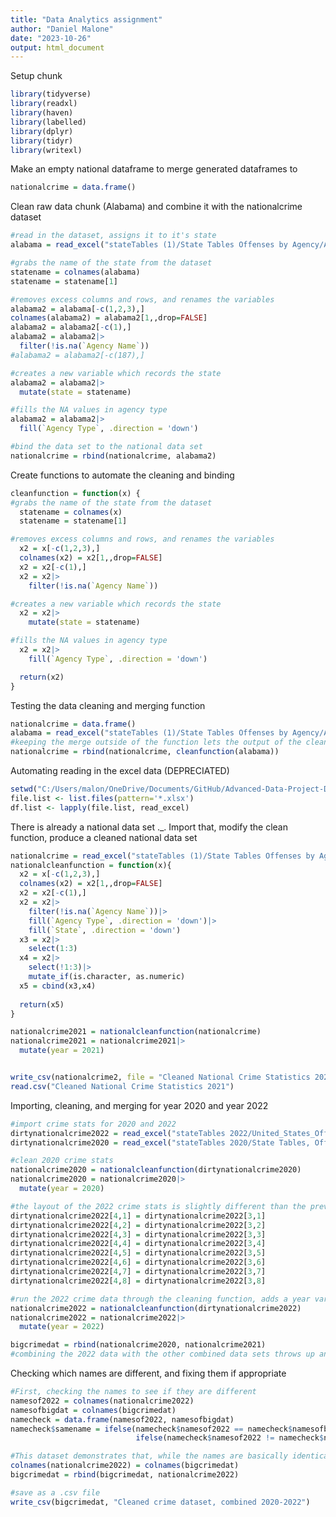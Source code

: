 ```yaml
---
title: "Data Analytics assignment"
author: "Daniel Malone"
date: "2023-10-26"
output: html_document
---
```

Setup chunk
```r
library(tidyverse)
library(readxl)
library(haven)
library(labelled)
library(dplyr)
library(tidyr)
library(writexl)
```

Make an empty national dataframe to merge generated dataframes to

```r
nationalcrime = data.frame()

```

Clean raw data chunk (Alabama) and combine it with the nationalcrime dataset

```r
#read in the dataset, assigns it to it's state
alabama = read_excel("stateTables (1)/State Tables Offenses by Agency/Alabama_Offense_Type_by_Agency_2021.xls")

#grabs the name of the state from the dataset
statename = colnames(alabama)
statename = statename[1]

#removes excess columns and rows, and renames the variables
alabama2 = alabama[-c(1,2,3),]
colnames(alabama2) = alabama2[1,,drop=FALSE]
alabama2 = alabama2[-c(1),]
alabama2 = alabama2|>
  filter(!is.na(`Agency Name`))
#alabama2 = alabama2[-c(187),]

#creates a new variable which records the state
alabama2 = alabama2|>
  mutate(state = statename)

#fills the NA values in agency type
alabama2 = alabama2|>
  fill(`Agency Type`, .direction = 'down')

#bind the data set to the national data set
nationalcrime = rbind(nationalcrime, alabama2)

```
Create functions to automate the cleaning and binding
```r
cleanfunction = function(x) {
#grabs the name of the state from the dataset
  statename = colnames(x)
  statename = statename[1]

#removes excess columns and rows, and renames the variables
  x2 = x[-c(1,2,3),]
  colnames(x2) = x2[1,,drop=FALSE]
  x2 = x2[-c(1),]
  x2 = x2|>
    filter(!is.na(`Agency Name`))

#creates a new variable which records the state
  x2 = x2|>
    mutate(state = statename)

#fills the NA values in agency type
  x2 = x2|>
    fill(`Agency Type`, .direction = 'down')

  return(x2)
}
```

Testing the data cleaning and merging function
```r
nationalcrime = data.frame()
alabama = read_excel("stateTables (1)/State Tables Offenses by Agency/Alabama_Offense_Type_by_Agency_2021.xls")
#keeping the merge outside of the function lets the output of the cleanfunction merge into the national crime dataset.  It is important to NOT run the same dataset through the function twice, as it will combine the datasets without noting the identical information.
nationalcrime = rbind(nationalcrime, cleanfunction(alabama))
```

Automating reading in the excel data (DEPRECIATED)
```r
setwd("C:/Users/malon/OneDrive/Documents/GitHub/Advanced-Data-Project-Daniel-Margo/stateTables (1)/State Tables Offenses by Agency")
file.list <- list.files(pattern='*.xlsx')
df.list <- lapply(file.list, read_excel)
```

There is already a national data set ._.  Import that, modify the clean function, produce a cleaned national data set

```r
nationalcrime = read_excel("stateTables (1)/State Tables Offenses by Agency/United_States_Offense_Type_by_Agency_2021.xls")
nationalcleanfunction = function(x){
  x2 = x[-c(1,2,3),]
  colnames(x2) = x2[1,,drop=FALSE]
  x2 = x2[-c(1),]
  x2 = x2|>
    filter(!is.na(`Agency Name`))|>
    fill(`Agency Type`, .direction = 'down')|>
    fill(`State`, .direction = 'down')
  x3 = x2|>
    select(1:3)
  x4 = x2|>
    select(!1:3)|>
    mutate_if(is.character, as.numeric)
  x5 = cbind(x3,x4)
    
  return(x5)
}

nationalcrime2021 = nationalcleanfunction(nationalcrime)
nationalcrime2021 = nationalcrime2021|>
  mutate(year = 2021)


write_csv(nationalcrime2, file = "Cleaned National Crime Statistics 2021")
read.csv("Cleaned National Crime Statistics 2021")
```

Importing, cleaning, and merging for year 2020 and year 2022

```r
#import crime stats for 2020 and 2022
dirtynationalcrime2022 = read_excel("stateTables 2022/United_States_Offense_Type_by_Agency_2022.xlsx")
dirtynationalcrime2020 = read_excel("stateTables 2020/State Tables, Offenses by Agency/United_States_Offense_Type_by_Agency_2020.xls")

#clean 2020 crime stats
nationalcrime2020 = nationalcleanfunction(dirtynationalcrime2020)
nationalcrime2020 = nationalcrime2020|>
  mutate(year = 2020)

#the layout of the 2022 crime stats is slightly different than the previous two years;  the row that would be the labels of the columns are one cell above them.  We have to copy them to the next row.
dirtynationalcrime2022[4,1] = dirtynationalcrime2022[3,1]
dirtynationalcrime2022[4,2] = dirtynationalcrime2022[3,2]
dirtynationalcrime2022[4,3] = dirtynationalcrime2022[3,3]
dirtynationalcrime2022[4,4] = dirtynationalcrime2022[3,4]
dirtynationalcrime2022[4,5] = dirtynationalcrime2022[3,5]
dirtynationalcrime2022[4,6] = dirtynationalcrime2022[3,6]
dirtynationalcrime2022[4,7] = dirtynationalcrime2022[3,7]
dirtynationalcrime2022[4,8] = dirtynationalcrime2022[3,8]

#run the 2022 crime data through the cleaning function, adds a year variable and they are all 2022
nationalcrime2022 = nationalcleanfunction(dirtynationalcrime2022)
nationalcrime2022 = nationalcrime2022|>
  mutate(year = 2022)

bigcrimedat = rbind(nationalcrime2020, nationalcrime2021)
#combining the 2022 data with the other combined data sets throws up an error; "names do not match previous names".  Fix the names of the other set later.

```
Checking which names are different, and fixing them if appropriate
```r
#First, checking the names to see if they are different
namesof2022 = colnames(nationalcrime2022)
namesofbigdat = colnames(bigcrimedat)
namecheck = data.frame(namesof2022, namesofbigdat)
namecheck$samename = ifelse(namecheck$namesof2022 == namecheck$namesofbigdat, TRUE,
                            ifelse(namecheck$namesof2022 != namecheck$namesofbigdat, FALSE, "none"))

#This dataset demonstrates that, while the names are basically identical, there is some unknown difference between several of them.  Because they are for all intents and purposes, we can simply substitute the column names of the 2022 dataset, with the names of the big dataset.
colnames(nationalcrime2022) = colnames(bigcrimedat)
bigcrimedat = rbind(bigcrimedat, nationalcrime2022)

#save as a .csv file
write_csv(bigcrimedat, "Cleaned crime dataset, combined 2020-2022")
```